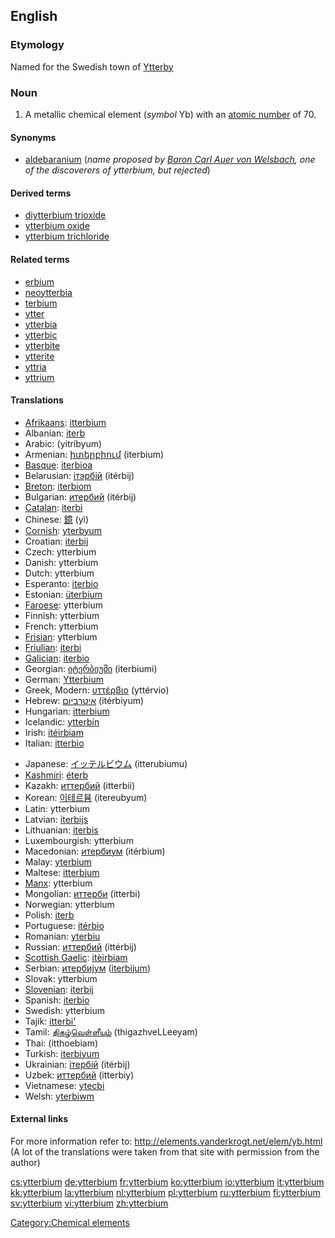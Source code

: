 {{see|Ytterbium}}
==English==
{{elements|Yb|thulium|Tm|lutetium|Lu}}

===Etymology===
Named for the Swedish town of [[w:Ytterby|Ytterby]]

=== Noun ===
{{en-noun|-}}
{{wikipedia}}

# A metallic chemical element (''symbol'' Yb) with an [[atomic number]] of 70.

====Synonyms====
*[[aldebaranium]] (''name proposed by [[w:Carl Auer von Welsbach|Baron Carl Auer von Welsbach]], one of the discoverers of ytterbium, but rejected'')

====Derived terms====
*[[diytterbium trioxide]]
*[[ytterbium oxide]]
*[[ytterbium trichloride]]

====Related terms====
*[[erbium]]<!--same etymology-->
*[[neoytterbia]]
*[[terbium]]<!--same etymology-->
*[[ytter]]
*[[ytterbia]]
*[[ytterbic]]
*[[ytterbite]]
*[[ytterite]]
*[[yttria]]
*[[yttrium]]<!--same etymology-->

==== Translations ====
{{top}}
*[[Afrikaans]]: [[itterbium]]
*Albanian: [[iterb]]
*Arabic: {{ARchar|[[يتربيوم]]}} (yitríbyum) {{m}}
*Armenian: [[իտերբիում]] (iterbium)
*[[Basque]]: [[iterbioa]]
*Belarusian: [[iтэрбiй]] (itérbij) {{m}}
*[[Breton]]: [[iterbiom]]
*Bulgarian: [[итербий]] (itérbij) {{m}}
*[[Catalan]]: [[iterbi]]
*Chinese: [[鐿]] (yì)
*[[Cornish]]: [[yterbyum]]
*Croatian: [[iterbij]]
*Czech: ytterbium
*Danish: ytterbium
*Dutch: ytterbium {{n}}
*Esperanto: [[iterbio]]
*Estonian: [[üterbium]]
*[[Faroese]]: ytterbium
*Finnish: ytterbium
*French: ytterbium {{m}}
*[[Frisian]]: ytterbium
*[[Friulian]]: [[iterbi]]
*[[Galician]]: [[iterbio]]
*Georgian: [[იტერბიუმი]] (iterbiumi)
*German: [[Ytterbium]] {{n}}
*Greek, Modern: [[υττέρβιο]] (yttérvio) {{n}}
*Hebrew: [[איטרביום]] (itérbiyum)
*Hungarian: [[itterbium]]
*Icelandic: [[ytterbín]]
*Irish: [[itéirbiam]]
*Italian: [[itterbio]] {{m}}
{{mid}}
*Japanese: [[イッテルビウム]] (itterubiumu)
*[[Kashmiri]]: [[éterb]]
*Kazakh: [[иттербий]] (itterbii)
*Korean: [[이테르븀]] (itereubyum)
*Latin: ytterbium
*Latvian: [[iterbijs]]
*Lithuanian: [[iterbis]]
*Luxembourgish: ytterbium
*Macedonian: [[итербиум]] (itérbium) {{m}}
*Malay: [[yterbium]]
*Maltese: [[itterbjum]]
*[[Manx]]: ytterbium
*Mongolian: [[иттерби]] (itterbi)
*Norwegian: ytterbium
*Polish: [[iterb]] {{m}}
*Portuguese: [[itérbio]] {{m}}
*Romanian: [[yterbiu]] {{n}}
*Russian: [[иттербий]] (ittérbij) {{m}}
*[[Scottish Gaelic]]: [[itèirbiam]]
*Serbian: [[итербиjум]] ([[iterbijum]]) {{m}}
*Slovak: ytterbium
*[[Slovenian]]: [[iterbij]]
*Spanish: [[iterbio]] {{m}}
*Swedish: ytterbium
*Tajik: [[itterbi']]
*Tamil: [[திகழ்வெள்ளீயம்]] (thigazhveLLeeyam)
*Thai: {{THchar|[[อิตเทอร์เบียม]]}} (itthoebiam)
*Turkish: [[iterbiyum]]
*Ukrainian: [[iтербiй]] (itérbij) {{m}}
*Uzbek: [[иттербий]] (itterbiy)
*Vietnamese: [[ytecbi]]
*Welsh: [[yterbiwm]]
{{bottom}}

====External links====
For more information refer to:
http://elements.vanderkrogt.net/elem/yb.html
(A lot of the translations were taken from that site with permission from the author)

[[Category:Chemical elements]]

[[cs:ytterbium]]
[[de:ytterbium]]
[[fr:ytterbium]]
[[ko:ytterbium]]
[[io:ytterbium]]
[[it:ytterbium]]
[[kk:ytterbium]]
[[la:ytterbium]]
[[nl:ytterbium]]
[[pl:ytterbium]]
[[ru:ytterbium]]
[[fi:ytterbium]]
[[sv:ytterbium]]
[[vi:ytterbium]]
[[zh:ytterbium]]